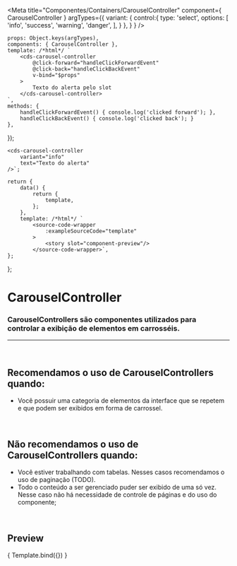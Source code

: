 
<Meta
	title="Componentes/Containers/CarouselController"
	component={ CarouselController }
	argTypes={{
		variant: {
			control:{
				type: 'select',
				options: [
					'info',
					'success',
					'warning',
					'danger',
				],
			}
		},
	}
}
/>

	props: Object.keys(argTypes),
	components: { CarouselController },
	template: /*html*/ `
		<cds-carousel-controller
			@click-forward="handleClickForwardEvent"
			@click-back="handleClickBackEvent"
			v-bind="$props" 
		>
			Texto do alerta pelo slot
		</cds-carousel-controller>
	`,
	methods: { 
		handleClickForwardEvent() { console.log('clicked forward'); },
		handleClickBackEvent() { console.log('clicked back'); }
	},
});

	<cds-carousel-controller
		variant="info"
		text="Texto do alerta"
	/>`;

	return {
		data() {
			return {
				template,
			};
		},
		template: /*html*/ `
			<source-code-wrapper
				:exampleSourceCode="template"
			>
				<story slot="component-preview"/>
			</source-code-wrapper>`,
	};
};

# CarouselController

### CarouselControllers são componentes utilizados para controlar a exibição de elementos em carrosséis.
---
<br />

## Recomendamos o uso de CarouselControllers quando:
- Você possuir uma categoria de elementos da interface que se repetem e que podem ser exibidos em forma de carrossel.

<br />

## Não recomendamos o uso de CarouselControllers quando:
- Você estiver trabalhando com tabelas. Nesses casos recomendamos o uso de paginação (TODO).
- Todo o conteúdo a ser gerenciado puder ser exibido de uma só vez. Nesse caso não há necessidade de controle de páginas e do uso do componente;

<br />

## Preview

<Canvas>
	<Story
		name="CarouselController"
		decorators={[docsDecorator]}
		args={{
			total: 12,
			perPage: 4,
			propertyName: 'Métricas',
		}}
	>
		{ Template.bind({}) }
	</Story>
</Canvas>

<ArgsTable story="CarouselController" />